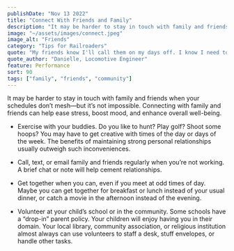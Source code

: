 ```yaml
---
publishDate: "Nov 13 2022"
title: "Connect With Friends and Family"
description: "It may be harder to stay in touch with family and friends when your schedules don’t mesh—but it’s not impossible."
image: "~/assets/images/connect.jpeg"
image_alt: "Friends"
category: "Tips for Railroaders"
quote: "My friends know I'll call them on my days off. I know I need to be well-rested. Running a train is a big responsibility. I don't want to be tired on the job."
quote_author: "Danielle, Locomotive Engineer"
feature: Performance
sort: 90
tags: ["family", "friends", "community"]
---
```


It may be harder to stay in touch with family and friends when your schedules don’t mesh—but it’s not impossible. Connecting with family and friends can help ease stress, boost mood, and enhance overall well-being.

- Exercise with your buddies. Do you like to hunt? Play golf? Shoot some hoops? You may have to get creative with times of the day or days of the week. The benefits of maintaining strong personal relationships usually outweigh such inconveniences.

- Call, text, or email family and friends regularly when you’re not working. A brief chat or note will help cement relationships.

- Get together when you can, even if you meet at odd times of day. Maybe you can get together for breakfast or lunch instead of your usual dinner, or catch a movie in the afternoon instead of the evening.

- Volunteer at your child’s school or in the community. Some schools have a “drop-in” parent policy. Your children will enjoy having you in their domain. Your local library, community association, or religious institution almost always can use volunteers to staff a desk, stuff envelopes, or handle other tasks.
